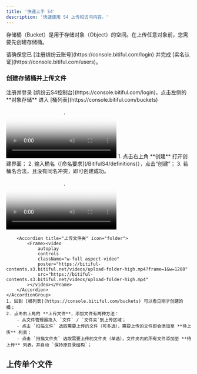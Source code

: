 ```yaml
---
title: '快速上手 S4'
description: '快速使用 S4 上传和访问内容。'
---
```


存储桶（Bucket）是用于存储对象（Object）的空间。在上传任意对象前，您需要先创建存储桶。

<Tip>
请确保您已 [注册缤纷云账号](https://console.bitiful.com/login) 并完成 [实名认证](https://console.bitiful.com/users)。
</Tip>

### 创建存储桶并上传文件
<Steps>
  <Step title="注册/登录">
    注册并登录 [缤纷云S4控制台](https://console.bitiful.com/login)，点击左侧的 **对象存储** 进入 [桶列表](https://console.bitiful.com/buckets)
  </Step>
  <Step title="创建桶">
  <Frame>
    <video
        autoplay
        controls
        className="w-full aspect-video"
        poster="https://bitiful-contents.s3.bitiful.net/videos/create-bucket-high.mp4?frame=1&w=1280"
        src="https://bitiful-contents.s3.bitiful.net/videos/create-bucket-high.mp4"
    ></video></Frame>
    1. 点击右上角 **创建** 打开创建界面；
    2. 输入桶名（[命名要求](/BitifulS4/definitions)），点击“创建”；
    3. 若桶名合法，且没有同名冲突，即可创建成功。
  </Step>
  <Step title="上传对象">
    <AccordionGroup>
        <Accordion title="上传文件" icon="files">
            <Frame><video
                autoplay
                controls
                className="w-full aspect-video"
                poster="https://bitiful-contents.s3.bitiful.net/videos/upload-single-file-high.mp4?frame=1&w=1280"
                src="https://bitiful-contents.s3.bitiful.net/videos/upload-single-file-high.mp4"
            ></video></Frame>
        </Accordion>

        <Accordion title="上传文件夹" icon="folder">
            <Frame><video
                autoplay
                controls
                className="w-full aspect-video"
                poster="https://bitiful-contents.s3.bitiful.net/videos/upload-folder-high.mp4?frame=1&w=1280"
                src="https://bitiful-contents.s3.bitiful.net/videos/upload-folder-high.mp4"
            ></video></Frame>
        </Accordion>
    </AccordionGroup>
    1. 回到 [桶列表](https://console.bitiful.com/buckets) 可以看见刚才创建的桶；
    2. 点击右上角的 **上传文件**，添加文件有两种方法：
        - 从文件管理器拖入 `文件` / `文件夹`到上传区域；
        - 点击 `扫描文件` 选取需要上传的文件（可多选），需要上传的文件即会添加至 **待上传** 列表；
        - 点击 `扫描文件夹` 选取需要上传的文件夹（单选），文件夹内的所有文件添加至 **待上传** 列表，并自动 `保持原目录结构`；
  </Step>
</Steps>


## 上传单个文件